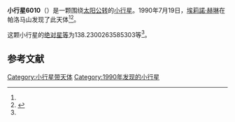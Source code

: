 {{Infobox planet
| bgcolour = #FFFFC0
| name = 6010 Lyzenga
| symbol = 
| image = 
| caption = 
| discovery = yes
| discovery_ref = 
| discoverer = [[埃莉諾·赫琳|埃莉諾·赫琳]]
| discovery_site = [[帕洛马山|帕洛马山]] 
| discovered = 1990年7月19日
| designations = yes
| mp_name = 
| named_after = 
| alt_names = 1990 OE/ 1974 VX / 1982 UM5
| mp_category = [[主带小行星|主带小行星]]
| orbit_ref = <ref name="a">[http://ssd.jpl.nasa.gov/sbdb.cgi?sstr=6010 6010 Lyzenga] {{Wayback|url=http://ssd.jpl.nasa.gov/sbdb.cgi?sstr=6010 |date=20140817143651 }}，小行星數據庫瀏覽器（JPL Small-Body Database Browser）－[[美国国家航空航天局|美国国家航空航天局]]喷气推进实验室</ref>
| epoch = 2456400.5 (2013年4月18日更新)
| aphelion = {{convert|3.033183208643112|AU|km|3|abbr=on|lk=out}}
| perihelion = {{convert|2.110251084999766|AU|km|3|abbr=on}}
| semimajor = {{convert|2.571717146821439|AU|km|3|abbr=on}}
| eccentricity = 0.179438887
| period = 1506.375445 [[日|日]]<br />4.12[[儒略年|儒略年]]
| avg_speed = 
| inclination = 12.77966286163563
| asc_node = 228.9041048159076
| mean_anomaly = 
| arg_peri = 138.2300263585303
| satellites = 
| physical_characteristics = yes
| dimensions = 
| mass = 
| density = 
| surface_grav = 
| escape_velocity = 
| sidereal_day = 
| axial_tilt = 
| pole_ecliptic_lat = 
| pole_ecliptic_lon = 
| albedo = 
| temperatures= 
| temp_name1 = 
| mean_temp_1 = 
| max_temp_1 = 
| temp_name2 = 
| max_temp_2 = 
| spectral_type = 
| abs_magnitude = 138.2300263585303
}}

'''小行星6010'''（{{lang-en|6010 Lyzenga}}）是一颗围绕[[太阳|太阳]][[公转|公转]]的[[小行星|小行星]]。1990年7月19日，[[埃莉諾·赫琳|埃莉諾·赫琳]]在帕洛马山发现了此天体<ref name="a" /><ref>{{cite news|title=小行星列表|url=http://cfa-www.harvard.edu/iau/lists/NumberedMPs.txt|accessdate=2013-07-08|newspaper=哈佛大学|archive-date=2008-05-17|archive-url=https://web.archive.org/web/20080517010638/http://cfa-www.harvard.edu/iau/lists/NumberedMPs.txt|dead-url=no}}</ref>。

这颗小行星的[[绝对星等|绝对星等]]为138.2300263585303等<ref name="a" />。

==参考文献==
{{reflist}}
{{Minor Planet Number|[[小行星6009|小行星6009]]|[[小行星6011|小行星6011]]}}

{{小天体}}

[[Category:小行星带天体|Category:小行星带天体]]
[[Category:1990年发现的小行星|Category:1990年发现的小行星]]

{{asteroid-stub}}